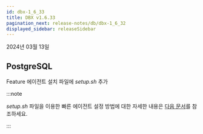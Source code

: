```yaml
---
id: dbx-1_6_33
title: DBX v1.6.33
pagination_next: release-notes/db/dbx-1_6_32
displayed_sidebar: releaseSidebar
---
```


2024년 03월 13일

## PostgreSQL

<Status>Feature</Status> 에이전트 설치 파일에 <em>setup.sh</em> 추가

:::note

*setup.sh* 파일을 이용한 빠른 에이전트 설정 방법에 대한 자세한 내용은 [다음 문서](../../postgresql/install-agent-quick-setup)를 참조하세요.

:::